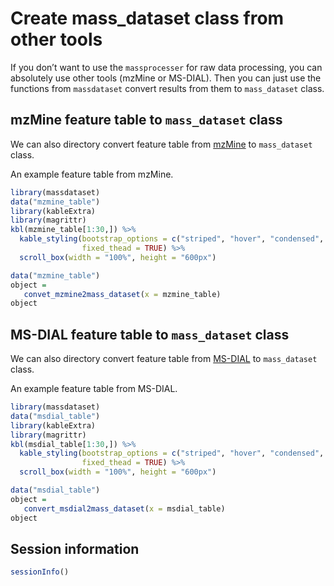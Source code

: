 # Create mass_dataset class from other tools

If you don't want to use the `massprocesser` for raw data processing, you can absolutely use other tools (mzMine or MS-DIAL). Then you can just use the functions from `massdataset` convert results from them to `mass_dataset` class.

## mzMine feature table to `mass_dataset` class

We can also directory convert feature table from [mzMine](http://mzmine.github.io/) to `mass_dataset` class.

An example feature table from mzMine.

```r
library(massdataset)
data("mzmine_table")
library(kableExtra)
library(magrittr)
kbl(mzmine_table[1:30,]) %>%
  kable_styling(bootstrap_options = c("striped", "hover", "condensed", "responsive"),
                fixed_thead = TRUE) %>% 
  scroll_box(width = "100%", height = "600px")
```

```r
data("mzmine_table")
object =
   convet_mzmine2mass_dataset(x = mzmine_table)
object
```

## MS-DIAL feature table to `mass_dataset` class

We can also directory convert feature table from [MS-DIAL](http://prime.psc.riken.jp/compms/msdial/main.html) to `mass_dataset` class.

An example feature table from MS-DIAL.

```r
library(massdataset)
data("msdial_table")
library(kableExtra)
library(magrittr)
kbl(msdial_table[1:30,]) %>%
  kable_styling(bootstrap_options = c("striped", "hover", "condensed", "responsive"),
                fixed_thead = TRUE) %>% 
  scroll_box(width = "100%", height = "600px")
```

```r
data("msdial_table")
object =
   convert_msdial2mass_dataset(x = msdial_table)
object
```

## Session information

```r
sessionInfo()
```